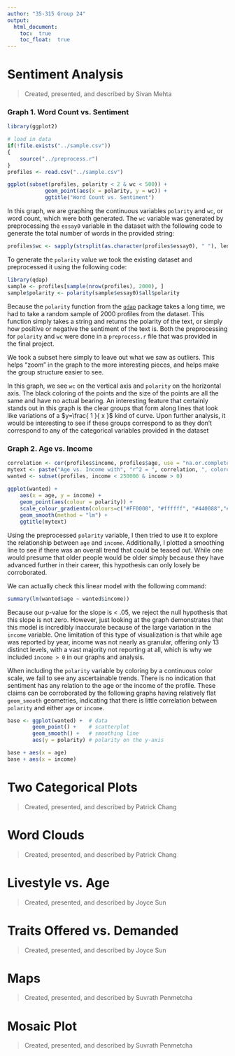 ```yaml
---
author: "35-315 Group 24"
output: 
  html_document:
    toc:  true
    toc_float:  true
---
```


# Sentiment Analysis

> Created, presented, and described by Sivan Mehta

### Graph 1. Word Count vs. Sentiment


```r
library(ggplot2)

# load in data
if(!file.exists("../sample.csv"))
{
    source("../preprocess.r")
}
profiles <- read.csv("../sample.csv")

ggplot(subset(profiles, polarity < 2 & wc < 500)) + 
            geom_point(aes(x = polarity, y = wc)) + 
            ggtitle("Word Count vs. Sentiment")
```

In this graph, we are graphing the continuous variables `polarity` and `wc`, or word count, which were both generated. The `wc` variable was generated by preprocessing the `essay0` variable in the dataset with the following code to generate the total number of words in the provided string:

```r
profiles$wc <- sapply(strsplit(as.character(profiles$essay0), " "), length)
```

To generate the `polarity` value we took the existing dataset and preprocessed it using the following code:

```r
library(qdap)
sample <- profiles[sample(nrow(profiles), 2000), ]
sample$polarity <- polarity(sample$essay0)$all$polarity
```

Because the `polarity` function from the [`qdap`](https://cran.r-project.org/web/packages/qdap/index.html) package takes a long time, we had to take a random sample of 2000 profiles from the dataset. This function simply takes a string and returns the polarity of the text, or simply how positive or negative the sentiment of the text is. Both the preprocessing for `polarity` and `wc` were done in a `preprocess.r` file that was provided in the final project.

We took a subset here simply to leave out what we saw as outliers. This helps "zoom" in the graph to the more interesting pieces, and helps make the group structure easier to see.

In this graph, we see `wc` on the vertical axis and `polarity` on the horizontal axis. The black coloring of the points and the size of the points are all the same and have no actual bearing. An interesting feature that certainly stands out in this graph is the clear groups that form along lines that look like variations of a $y=\frac{ 1 }{ x }$ kind of curve. Upon further analysis, it would be interesting to see if these groups correspond to as they don't correspond to any of the categorical variables provided in the dataset

### Graph 2. Age vs. Income

```r
correlation <- cor(profiles$income, profiles$age, use = "na.or.complete") ** 2
mytext <- paste("Age vs. Income with", "r^2 = ", correlation, ", colored by sentiment")
wanted <- subset(profiles, income < 250000 & income > 0)
        
ggplot(wanted) + 
    aes(x = age, y = income) + 
    geom_point(aes(colour = polarity)) + 
    scale_colour_gradientn(colours=c("#FF0000", "#ffffff", "#440088","#0000FF")) + 
    geom_smooth(method = "lm") + 
    ggtitle(mytext)
```

Using the preprocessed `polarity` variable, I then tried to use it to explore the relationship between `age` and `income`. Additionally, I plotted a smoothing line to see if there was an overall trend that could be teased out. While one would presume that older people would be older simply because they have advanced further in their career, this hypothesis can only losely be corroborated.

We can actually check this linear model with the following command:

```r
summary(lm(wanted$age ~ wanted$income))
```

Because our p-value for the slope is < .05, we reject the null hypothesis that this slope is not zero. However, just looking at the graph demonstrates that this model is incredibly inaccurate because of the large variation in the `income` variable. One limitation of this type of visualization is that while age was reported by year, income was not nearly as granular, offering only 13 distinct levels, with a vast majority not reporting at all, which is why we included `income > 0` in our graphs and analysis.

When including the `polarity` variable by coloring by a continuous color scale, we fail to see any ascertainable trends. There is no indication that sentiment has any relation to the age or the income of the profile. These claims can be corroborated by the following graphs having relatively flat `geom_smooth` geometries, indicating that there is little correlation between `polarity` and either `age` or `income`.

```r
base <- ggplot(wanted) +  # data
        geom_point() +    # scatterplot
        geom_smooth() +   # smoothing line
        aes(y = polarity) # polarity on the y-axis

base + aes(x = age)
base + aes(x = income)
```

# Two Categorical Plots

> Created, presented, and described by Patrick Chang

# Word Clouds

> Created, presented, and described by Patrick Chang

# Livestyle vs. Age

> Created, presented, and described by Joyce Sun

# Traits Offered vs. Demanded

> Created, presented, and described by Joyce Sun

# Maps

> Created, presented, and described by Suvrath Penmetcha

# Mosaic Plot

> Created, presented, and described by Suvrath Penmetcha